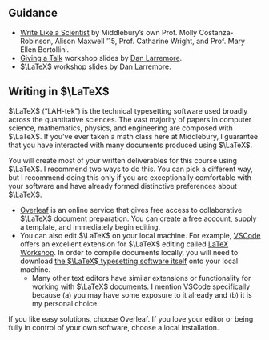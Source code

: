 ## Guidance

- [Write Like a Scientist](https://sites.middlebury.edu/middsciwriting/overview/organization/) by Middlebury's own Prof. Molly Costanza-Robinson, Alison Maxwell '15, Prof. Catharine Wright, and Prof. Mary Ellen Bertollini.
- [Giving a Talk](https://drive.google.com/file/d/13efH6iA6toPtJ91KBt_QCeAyQBcSN7SA/view) workshop slides by [Dan Larremore](https://larremorelab.github.io/). 
- [$\LaTeX$](https://drive.google.com/file/d/1X7pp1FXT53Zk-VDWAXggUM7uWjd7VMou/view) workshop slides by [Dan Larremore](https://larremorelab.github.io/). 



## Writing in $\LaTeX$

$\LaTeX$ ("LAH-tek") is the technical typesetting software used broadly across the quantitative sciences. The vast majority of papers in computer science, mathematics, physics, and engineering are composed with $\LaTeX$. If you've ever taken a math class here at Middlebury, I guarantee that you have interacted with many documents produced using $\LaTeX$. 

You will create most of your written deliverables for this course using $\LaTeX$. I recommend two ways to do this. [You can pick a different way, but I recommend doing this only if you are exceptionally comfortable with your software and have already formed distinctive preferences about $\LaTeX$.]{.aside} 

- [Overleaf](https://www.overleaf.com/) is an online service that gives free access to collaborative $\LaTeX$ document preparation. You can create a free account, supply a template, and immediately begin editing. 
- You can also edit $\LaTeX$ on your local machine. For example, [VSCode](https://code.visualstudio.com/) offers an excellent extension for $\LaTeX$ editing called [LaTeX Workshop](https://marketplace.visualstudio.com/items?itemName=James-Yu.latex-workshop). In order to compile documents locally, you will need to download [the $\LaTeX$ typesetting software itself](https://www.latex-project.org/get/) onto your local machine. 
    - Many other text editors have similar extensions or functionality for working with $\LaTeX$ documents. I mention VSCode specifically because (a) you may have some exposure to it already and (b) it is my personal choice. 

If you like easy solutions, choose Overleaf. If you love your editor or being fully in control of your own software, choose a local installation. 

